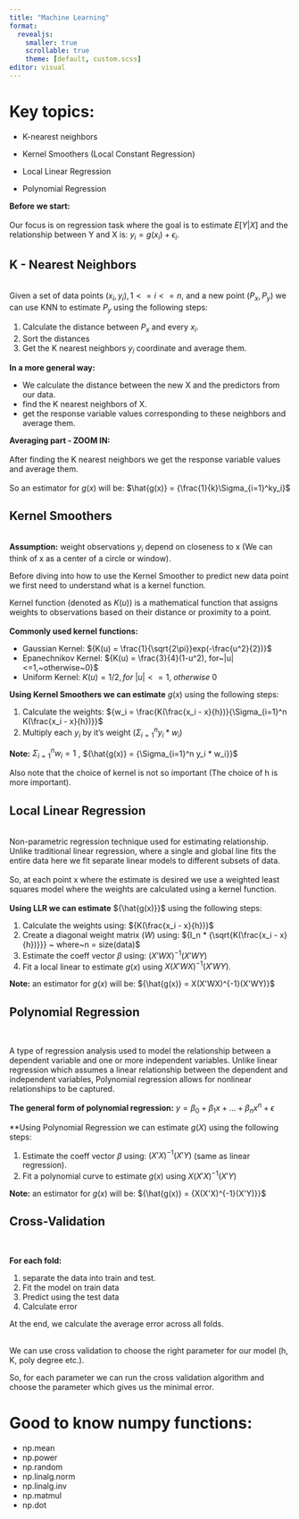 ```yaml
---
title: "Machine Learning"
format: 
  revealjs:
    smaller: true
    scrollable: true
    theme: [default, custom.scss]
editor: visual
---
```


# Key topics:

-   K-nearest neighbors

-   Kernel Smoothers (Local Constant Regression)

-   Local Linear Regression

-   Polynomial Regression

**Before we start:**\
\
Our focus is on regression task where the goal is to estimate ${E[Y|X]}$ and the relationship between Y and X is: ${y_i = g(x_i) + \epsilon_i}$.

## K - Nearest Neighbors

\
Given a set of data points ${(x_i, y_i), 1<=i<=n}$, and a new point ${(P_x, P_y)}$ we can use KNN to estimate ${P_y}$ using the following steps:\

1.  Calculate the distance between ${P_x}$ and every ${x_i}$.
2.  Sort the distances
3.  Get the K nearest neighbors ${y_i}$ coordinate and average them.

**In a more general way:**

-   We calculate the distance between the new X and the predictors from our data.
-   find the K nearest neighbors of X.
-   get the response variable values corresponding to these neighbors and average them.

**Averaging part - ZOOM IN:**\
\
After finding the K nearest neighbors we get the response variable values and average them.\
\
So an estimator for ${g(x)}$ will be: $\hat{g(x)} = {\frac{1}{k}\Sigma_{i=1}^ky_i}$

## Kernel Smoothers

\
**Assumption:** weight observations ${y_i}$ depend on closeness to x (We can think of x as a center of a circle or window).

Before diving into how to use the Kernel Smoother to predict new data point we first need to understand what is a kernel function.

Kernel function (denoted as ${K(u)}$) is a mathematical function that assigns weights to observations based on their distance or proximity to a point.\
\
**Commonly used kernel functions:**\

-   Gaussian Kernel: ${K(u) = \frac{1}{\sqrt{2\pi}}exp(-\frac{u^2}{2})}$
-   Epanechnikov Kernel: ${K(u) = \frac{3}{4}(1-u^2), for~|u|<=1,~otherwise~0}$
-   Uniform Kernel: ${K(u) = 1/2, for~|u|<=1,~otherwise~0}$

**Using Kernel Smoothers we can estimate** ${g(x)}$ using the following steps:

1.  Calculate the weights: ${w_i = \frac{K(\frac{x_i - x}{h})}{\Sigma_{i=1}^n K(\frac{x_i - x}{h})}}$
2.  Multiply each ${y_i}$ by it's weight (${\Sigma_{i=1}^n y_i * w_i}$)

**Note:** ${\Sigma_{i=1}^n w_i = 1}$ , ${\hat{g(x)} = {\Sigma_{i=1}^n y_i * w_i}}$

Also note that the choice of kernel is not so important (The choice of h is more important).

## Local Linear Regression

\
Non-parametric regression technique used for estimating relationship. Unlike traditional linear regression, where a single and global line fits the entire data here we fit separate linear models to different subsets of data.\
\
So, at each point x where the estimate is desired we use a weighted least squares model where the weights are calculated using a kernel function.\
\
**Using LLR we can estimate** ${\hat{g(x)}}$ using the following steps:\

1.  Calculate the weights using: ${K(\frac{x_i - x}{h})}$
2.  Create a diagonal weight matrix (${W}$) using: ${I_n * {\sqrt{K(\frac{x_i - x}{h})}}} ~ where~n = size(data)$
3.  Estimate the coeff vector ${\beta}$ using: ${(X'WX)^{-1}(X'WY)}$
4.  Fit a local linear to estimate ${g(x)}$ using ${X(X'WX)^{-1}(X'WY)}$.

**Note:** an estimator for ${g(x)}$ will be: ${\hat{g(x)} = X(X'WX)^{-1}(X'WY)}$

## Polynomial Regression

\

A type of regression analysis used to model the relationship between a dependent variable and one or more independent variables. Unlike linear regression which assumes a linear relationship between the dependent and independent variables, Polynomial regression allows for nonlinear relationships to be captured.\

**The general form of polynomial regression:** ${y = \beta_0 + \beta_1x + ... + \beta_nx^n + \epsilon}$\

\*\*Using Polynomial Regression we can estimate ${g(X)}$ using the following steps:

1.  Estimate the coeff vector ${\beta}$ using: ${(X'X)^{-1}(X'Y)}$ (same as linear regression).
2.  Fit a polynomial curve to estimate ${g(x)}$ using ${X(X'X)^{-1}(X'Y)}$

**Note:** an estimator for ${g(x)}$ will be: ${\hat{g(x)} = {X(X'X)^{-1}(X'Y)}}$

## Cross-Validation

\

**For each fold:**\

1.  separate the data into train and test.
2.  Fit the model on train data
3.  Predict using the test data
4.  Calculate error

At the end, we calculate the average error across all folds.\
\

We can use cross validation to choose the right parameter for our model (h, K, poly degree etc.).

So, for each parameter we can run the cross validation algorithm and choose the parameter which gives us the minimal error.

# Good to know numpy functions:

-   np.mean
-   np.power
-   np.random
-   np.linalg.norm
-   np.linalg.inv
-   np.matmul
-   np.dot
